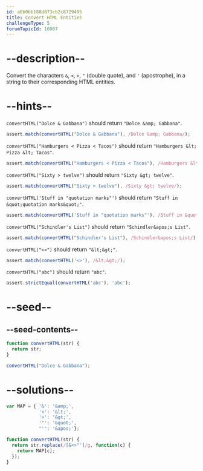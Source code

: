 ```yaml
---
id: a6b0bb188d873cb2c8729495
title: Convert HTML Entities
challengeType: 5
forumTopicId: 16007
---
```


# --description--

Convert the characters `&`, `<`, `>`, `"` (double quote), and `'` (apostrophe), in a string to their corresponding HTML entities.

# --hints--

`convertHTML("Dolce & Gabbana")` should return `"Dolce &amp; Gabbana"`.

```js
assert.match(convertHTML("Dolce & Gabbana"), /Dolce &amp; Gabbana/);
```

`convertHTML("Hamburgers < Pizza < Tacos")` should return `"Hamburgers &lt; Pizza &lt; Tacos"`.

```js
assert.match(convertHTML("Hamburgers < Pizza < Tacos"), /Hamburgers &lt; Pizza &lt; Tacos/);
```

`convertHTML("Sixty > twelve")` should return `"Sixty &gt; twelve"`.

```js
assert.match(convertHTML("Sixty > twelve"), /Sixty &gt; twelve/);
```

`convertHTML('Stuff in "quotation marks"')` should return `"Stuff in &quot;quotation marks&quot;"`.

```js
assert.match(convertHTML('Stuff in "quotation marks"'), /Stuff in &quot;quotation marks&quot;/);
```

`convertHTML("Schindler's List")` should return `"Schindler&apos;s List"`.

```js
assert.match(convertHTML("Schindler's List"), /Schindler&apos;s List/);
```

`convertHTML("<>")` should return `"&lt;&gt;"`.

```js
assert.match(convertHTML('<>'), /&lt;&gt;/);
```

`convertHTML("abc")` should return `"abc"`.

```js
assert.strictEqual(convertHTML('abc'), 'abc');
```

# --seed--

## --seed-contents--

```js
function convertHTML(str) {
  return str;
}

convertHTML("Dolce & Gabbana");
```

# --solutions--

```js
var MAP = { '&': '&amp;',
            '<': '&lt;',
            '>': '&gt;',
            '"': '&quot;',
            "'": '&apos;'};

function convertHTML(str) {
  return str.replace(/[&<>"']/g, function(c) {
    return MAP[c];
  });
}
```
